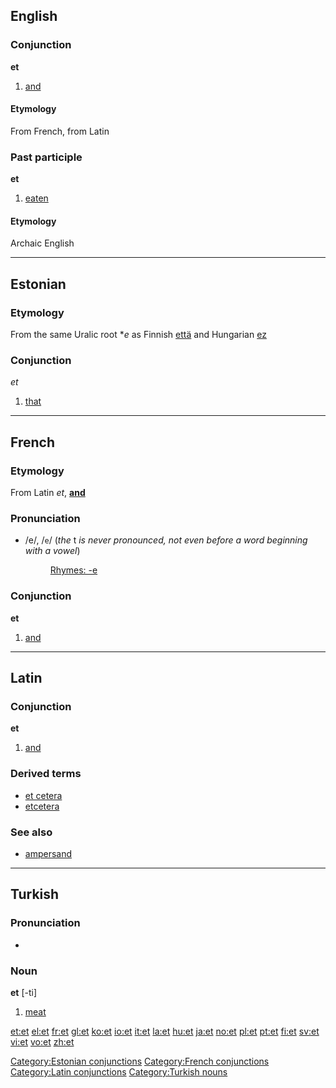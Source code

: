 ==English==
===Conjunction===
'''et'''

# [[and]]

====Etymology====
From French, from Latin
===Past participle===
'''et'''

#[[eaten]]

====Etymology====
Archaic English


----

==Estonian==
===Etymology===
From the same Uralic root *''e'' as Finnish [[että]] and Hungarian [[ez]]
===Conjunction===
''et''

# [[that]]


----

==French==

===Etymology===
From Latin ''et'', '''[[and]]'''
===Pronunciation===
*/e/, /<tt>e</tt>/ (''the'' t ''is never pronounced, not even before a word beginning with a vowel'')
*:[[Rhymes:French:-e|Rhymes: -e]]

===Conjunction===
'''et'''

#[[and]]


----

==Latin==

===Conjunction===
'''et'''

#[[and]]
{{seeCites}}

===Derived terms===
*[[et cetera]]
*[[etcetera]]

===See also===
*[[ampersand]]


----

==Turkish==
===Pronunciation===
*{{IPA|/ɛt/}}

===Noun===
'''et''' [-ti]

#[[meat]]

[[Category:Estonian conjunctions]]
[[Category:French conjunctions]]
[[Category:Latin conjunctions]]
[[Category:Turkish nouns]]

[[et:et]]
[[el:et]]
[[fr:et]]
[[gl:et]]
[[ko:et]]
[[io:et]]
[[it:et]]
[[la:et]]
[[hu:et]]
[[ja:et]]
[[no:et]]
[[pl:et]]
[[pt:et]]
[[fi:et]]
[[sv:et]]
[[vi:et]]
[[vo:et]]
[[zh:et]]